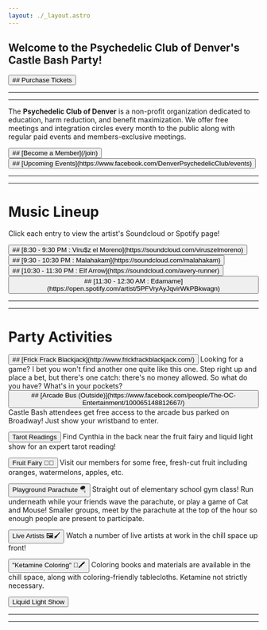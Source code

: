```yaml
---
layout: ./_layout.astro
---
```


## Welcome to the Psychedelic Club of Denver's Castle Bash Party!

<button>
    ## Purchase Tickets
</button>

---
---

The **Psychedelic Club of Denver** is a non-profit organization dedicated to education, harm reduction, and benefit maximization. We offer free meetings and integration circles every month to the public along with regular paid events and members-exclusive meetings.

<button>
    ## [Become a Member](/join)
</button>
<button>
    ## [Upcoming Events](https://www.facebook.com/DenverPsychedelicClub/events)
</button>

<SocialsGrid />

---
---

# Music Lineup

Click each entry to view the artist's Soundcloud or Spotify page!

<button>
## [8:30 - 9:30 PM : Viru$z el Moreno](https://soundcloud.com/viruszelmoreno)
</button>

<button>
## [9:30 - 10:30 PM : Malahakam](https://soundcloud.com/malahakam)
</button>

<button>
## [10:30 - 11:30 PM : Elf Arrow](https://soundcloud.com/avery-runner)
</button>

<button>
## [11:30 - 12:30 AM : Edamame](https://open.spotify.com/artist/5PFVryAyJqvirWkPBkwagn)
</button>

---
---

# Party Activities

<button>
## [Frick Frack Blackjack](http://www.frickfrackblackjack.com/)
</button>
Looking for a game? I bet you won't find another one quite like this one. Step right up and place a bet, but there's one catch: there's no money allowed. So what do you have? What's in your pockets?

<button>
## [Arcade Bus (Outside)](https://www.facebook.com/people/The-OC-Entertainment/100065148812667/)
</button>
Castle Bash attendees get free access to the arcade bus parked on Broadway! Just show your wristband to enter.

<button>Tarot Readings</button>
Find Cynthia in the back near the fruit fairy and liquid light show for an expert tarot reading!

<button>Fruit Fairy 🍉🧚</button>
Visit our members for some free, fresh-cut fruit including oranges, watermelons, apples, etc.

<button>Playground Parachute 🪂</button>
Straight out of elementary school gym class! Run underneath while your friends wave the parachute, or play a game of Cat and Mouse! Smaller groups, meet by the parachute at the top of the hour so enough people are present to participate.

<button>Live Artists 🖼️🖌️</button>
Watch a number of live artists at work in the chill space up front!

<button>"Ketamine Coloring" 🐴🖍️</button>
Coloring books and materials are available in the chill space, along with coloring-friendly tablecloths. Ketamine not strictly necessary.

<button>Liquid Light Show</button>

---
---

<Membership class="markdown" />
